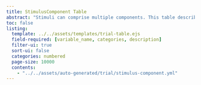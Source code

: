 ```yaml
---
title: StimulusComponent Table
abstract: "Stimuli can comprise multiple components. This table describes each component of a stimulus."
toc: false
listing: 
  template: ../../assets/templates/trial-table.ejs
  field-required: [variable_name, categories, description]
  filter-ui: true
  sort-ui: false
  categories: numbered
  page-size: 10000
  contents:
    - "../../assets/auto-generated/trial/stimulus-component.yml"
---
```


